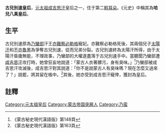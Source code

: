 '''古兒別速皇后'''，[[元太祖|元太祖]][[成吉思汗|成吉思汗]]皇后之一，住于第二[[斡耳朵|斡耳朵]]。《元史》中稱其為'''哈兒八真皇后'''。

== 生平 ==
古兒別速原為[[乃蠻部|乃蠻部]]汗王[[亦難察必勒格|亦難察必勒格]]寵妃。亦難察必勒格死後，其兩個兒子[[太陽汗|太陽汗]]和[[不亦魯黑|不亦魯黑]]為爭奪古兒別速，從而兄弟分裂。古兒別速終為太陽汗所得，由于太陽汗昏庸無能，不理政事，乃蠻部的大權遂盡落于古兒別速手中。當聽聞乃蠻部遭[[成吉思汗|成吉思汗]]攻打時，她曾狂妄地說道：「蒙古人衣著髒污，身有臭味。」<ref>《蒙古秘史現代漢語版》第148頁</ref>乃蠻部被成吉思汗攻滅後，成吉思汗對其說道：「你不是說蒙古人有臭味嗎？現在怎麼又過來了？」說罷，將其留在帳中。<ref>《蒙古秘史現代漢語版》第163頁</ref>其後，她亦受到成吉思汗寵倖，獲封為皇后。

== 註釋 ==
{{reflist}}

{{元朝皇后}}

[[Category:元太祖皇后|Category:元太祖皇后]]
[[Category:蒙古帝国突厥人|Category:蒙古帝国突厥人]]
[[Category:乃蛮|Category:乃蛮]]
